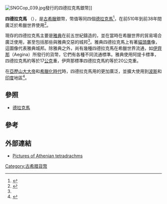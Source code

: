 [[File:SNGCop_039.jpg|thumb]]發行的四德拉克馬銀幣]]

'''四德拉克馬''' （{{lang-el|τετράδραχμον}}），是[[古希臘|古希臘]]銀幣，幣值等同四個[[德拉克馬|德拉克馬]]<ref>{{cite encyclopedia | title = 四德拉克馬 | encyclopedia = Merriam-Webster | url = http://www.merriam-webster.com/dictionary/tetradrachms | accessdate = 2008-01-20 | archive-date = 2019-06-09 | archive-url = https://web.archive.org/web/20190609232153/https://www.merriam-webster.com/dictionary/tetradrachms | dead-url = no }}</ref>，在前510年到前38年間廣泛於希臘世界使用<ref name="fleur">{{cite web | last = Androulakis | first = Yiannis | title = 希臘錢幣歷史 | work = Fleur-de-Coin | url = http://www.fleur-de-coin.com/currency/greekcoinshistory.asp?sec=4 | accessdate = 2008-01-20 | archive-date = 2008-01-10 | archive-url = https://web.archive.org/web/20080110074818/http://www.fleur-de-coin.com/currency/greekcoinshistory.asp?sec=4 | dead-url = no }}</ref>。

現存的四德拉克馬主要是[[雅典|雅典]]在前五世紀鑄造的，並在當時在希臘世界的貿易場合廣泛使用，甚至包括那些與雅典交惡的城邦<ref name="fleur"/>。雅典四德拉克馬上有著[[貓頭鷹|貓頭鷹]]像，這圖像代表雅典城邦。除雅典之外，尚有幾種四德拉克馬在希臘世界流通，如[[伊齊那島|伊齊那]]（Aegina）所發行的貨幣，它們有各種不同流通標準。雅典使用阿提卡標準，四德拉克馬約等於17[[公克|公克]]重，伊齊那標準四德拉克馬約等於20公克重。

在[[亞歷山大大帝|亞歷山大大帝]]和[[希臘化時代|希臘化時代]]時，四德拉克馬用的更加廣泛，並擴大使用到[[波斯|波斯]]和[[印度|印度]]地區<ref>{{cite web |title=四德拉克馬銀幣 |work=Coin Cabinet |publisher=Kunsthistorisches Museum Vienna |url=http://www.khm.at/system2E.html?/staticE/page728.html |accessdate=2008-01-20 |deadurl=yes |archiveurl=https://web.archive.org/web/20070618055420/http://www.khm.at/system2E.html?%2FstaticE%2Fpage728.html |archivedate=2007-06-18 }}</ref>。

==參照==
*[[德拉克馬|德拉克馬]]

==參考==
{{reflist}}

==外部連結==

*[https://web.archive.org/web/20070504221837/http://atheniantetradrachm.com/ Pictures of Athenian tetradrachms]


[[Category:古希腊貨幣|Category:古希腊貨幣]]